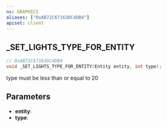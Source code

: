 ```yaml
---
ns: GRAPHICS
aliases: ["0xAB72C67163DC4DB4"]
apiset: client
---
```

## _SET_LIGHTS_TYPE_FOR_ENTITY

```c
// 0xAB72C67163DC4DB4
void _SET_LIGHTS_TYPE_FOR_ENTITY(Entity entity, int type);
```

type must be less than or equal to 20

## Parameters
* **entity**:
* **type**: